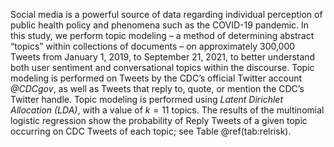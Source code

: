 Social media is a powerful source of data regarding individual perception of public health policy and phenomena such as the COVID-19 pandemic. In this study, we perform topic modeling -- a method of determining abstract "topics" within collections of documents -- on approximately 300,000 Tweets from January 1, 2019, to September 21, 2021, to better understand both user sentiment and conversational topics within the discourse. Topic modeling is performed on Tweets by the CDC's official Twitter account *\@CDCgov*, as well as Tweets that reply to, quote, or mention the CDC's Twitter handle. Topic modeling is performed using *Latent Dirichlet Allocation (LDA)*, with a value of $k = 11$ topics. The results of the multinomial logistic regression show the probability of Reply Tweets of a given topic occurring on CDC Tweets of each topic; see Table \@ref(tab:relrisk).